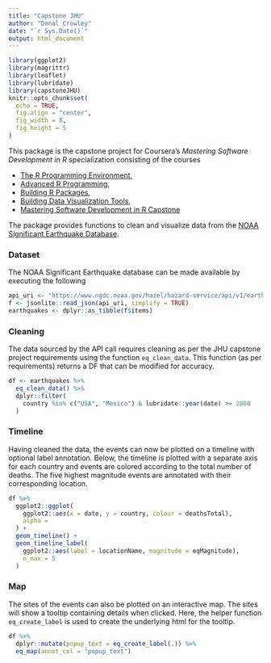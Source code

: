 ```yaml
---
title: "Capstone JHU"
author: "Donal Crowley"
date: "`r Sys.Date()`"
output: html_document
---
```


```r
library(ggplot2)
library(magrittr)
library(leaflet)
library(lubridate)
library(capstoneJHU)
knitr::opts_chunk$set(
  echo = TRUE,
  fig.align = "center",
  fig_width = 8,
  fig_height = 5
)
```


This package is the capstone project for Coursera's
*Mastering Software Development in R* specialization consisting
of the courses

* [The R Programming Environment](https://www.coursera.org/learn/r-programming-environment?specialization=r),
* [Advanced R Programming](https://www.coursera.org/learn/advanced-r?specialization=r),
* [Building R Packages](https://www.coursera.org/learn/r-packages?specialization=r),
* [Building Data Visualization Tools](https://www.coursera.org/learn/r-data-visualization?specialization=r),
* [Mastering Software Development in R Capstone](https://www.coursera.org/learn/r-capstone?specialization=r)

The package provides functions to clean and visualize data from the
[NOAA Significant Earthquake Database](https://www.ngdc.noaa.gov/hazel/view/hazards/earthquake/search).



### Dataset
The NOAA Significant Earthquake database can be made available by executing the
following

```r
api_uri <- "https://www.ngdc.noaa.gov/hazel/hazard-service/api/v1/earthquakes"
f <- jsonlite::read_json(api_uri, simplify = TRUE)
earthquakes <- dplyr::as_tibble(f$items)
```


### Cleaning
The data sourced by the API call requires cleaning as per the JHU capstone project requirements
using the function `eq_clean_data`. This function (as per requirements) returns a DF that can be
modified for accuracy.

```r
df <- earthquakes %>%
  eq_clean_data() %>%
  dplyr::filter(
    country %in% c("USA", "Mexico") & lubridate::year(date) >= 2000
  )
```

### Timeline
Having cleaned the data, the events can now be plotted on a timeline
with optional label annotation. Below, the timeline is plotted with a
separate axis for each country and events are colored according to the
total number of deaths. The five highest magnitude events are annotated
with their corresponding location.

```r
df %>%
  ggplot2::ggplot(
    ggplot2::aes(x = date, y = country, colour = deathsTotal),
    alpha = 
  ) +
  geom_timeline() +
  geom_timeline_label(
    ggplot2::aes(label = locationName, magnitude = eqMagnitude),
    n_max = 5
  )
```


### Map
The sites of the events can also be plotted on an interactive map. The sites
will show a tooltip containing details when clicked. Here, the helper
function `eq_create_label` is used to create the underlying html for the
tooltip.

```r
df %>%
  dplyr::mutate(popup_text = eq_create_label(.)) %>%
  eq_map(annot_col = "popup_text")
```

